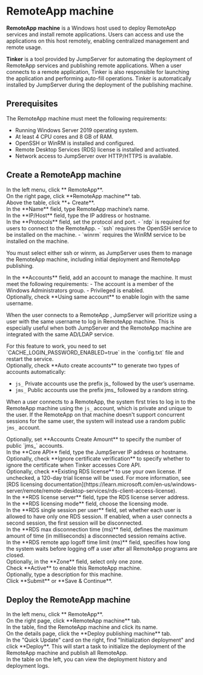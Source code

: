 # RemoteApp machine

**RemoteApp machine** is a Windows host used to deploy RemoteApp services and install remote applications. Users can access and use the applications on this host remotely, enabling centralized management and remote usage.

**Tinker** is a tool provided by JumpServer for automating the deployment of RemoteApp services and publishing remote applications.  When a user connects to a remote application, Tinker is also responsible for launching the application and performing auto-fill operations. Tinker is automatically installed by JumpServer during the deployment of the publishing machine.

## Prerequisites

The RemoteApp machine must meet the following requirements:

- Running Windows Server 2019 operating system.
- At least 4 CPU cores and 8 GB of RAM.
- OpenSSH or WinRM is installed and configured.
- Remote Desktop Services (RDS) license is installed and activated.
- Network access to JumpServer over HTTP/HTTPS is available.

## Create a RemoteApp machine

<Steps>
<div>
<Nav name="system-settings" />
</div>

<div>
In the left menu, click **<Icon name="Application" /> RemoteApp**.
</div>

<div>
On the right page, click **RemoteApp machine** tab.
</div>

<div>
Above the table, click **+ Create**.
</div>

<div>
In the **Name** field, type RemoteApp machine’s name.
</div>

<div>
In the **IP/Host** field, type the IP address or hostname.
</div>

<div>
In the **Protocols** field, set the protocol and port.
- `rdp` is required for users to connect to the RemoteApp.
- `ssh` requires the OpenSSH service to be installed on the machine.
- `winrm` requires the WinRM service to be installed on the machine.

You must select either ssh or winrm, as JumpServer uses them to manage the RemoteApp machine, including initial deployment and RemoteApp publishing.

</div>

<div>
In the **Accounts** field, add an account to manage the machine. It must meet the following requirements:
- The account is a member of the Windows Administrators group.
- Privileged is enabled.
</div>

<div>
Optionally, check **Using same account** to enable login with the same username. 

When the user connects to a RemoteApp , JumpServer will prioritize using a user with the same username to log in RemoteApp machine. This is especially useful when both JumpServer and the RemoteApp machine are integrated with the same AD/LDAP service.

<Alert type="important">
For this feature to work, you need to set `CACHE_LOGIN_PASSWORD_ENABLED=true` in the `config.txt` file and restart the service.
</Alert>

</div>

<div>
Optionally, check **Auto create accounts** to generate two types of accounts automatically:

- `js_`  Private accounts use the prefix js_ followed by the user’s username.
- `jms_` Public accounts use the prefix jms_ followed by a random string.

When a user connects to a RemoteApp, the system first tries to log in to the RemoteApp machine using the `js_` account, which is private and unique to the user.
If the RemoteApp on that machine doesn't support concurrent sessions for the same user, the system will instead use a random public `jms_` account.

</div>

<div>
Optionally, set **Accounts Create Amount** to specify the number of public `jms_` accounts.
</div>

<div>
In the **Core API** field, type the JumpServer IP address or hostname.
</div>

<div>
Optionally, check **Ignore certificate verification** to specify whether to ignore the certificate when Tinker accesses Core API.
</div>

<div>
Optionally, check **Existing RDS license** to use your own license. If unchecked, a 120-day trial license will be used. For more information, see [RDS licensing documentation](https://learn.microsoft.com/en-us/windows-server/remote/remote-desktop-services/rds-client-access-license).

<Steps stepLevel="2">
  <div>
  In the **RDS license server** field, type the RDS license server address.

  </div>

  <div>
  In the **RDS licensing mode** field, choose the licensing mode.
  </div>

  <div>
  In the **RDS single session per user** field, set whether each user is allowed to have only one RDS session. If enabled, when a user connects a second session, the first session will be disconnected.
  </div>

  <div>
  In the **RDS max disconnection time (ms)** field, defines the maximum amount of time (in milliseconds) a disconnected session remains active.
  </div>

  <div>
  In the **RDS remote app logoff time limit (ms)** field, specifies how long the system waits before logging off a user after all RemoteApp programs are closed.

  </div>
</Steps>
</div>

<div>
Optionally, in the **Zone** field, select only one zone.
</div>

<div>
Check **Active** to enable this RemoteApp machine.
</div>

<div>
Optionally, type a description for this machine.
</div>

<div>
Click **Submit** or **Save & Continue**.
</div>

</Steps>

## Deploy the RemoteApp machine

<Steps>

<div>
<Nav name="system-settings" />
</div>

<div>
In the left menu, click **<Icon name="Application" /> RemoteApp**.
</div>

<div>
On the right page, click **RemoteApp machine** tab.
</div>

<div>
In the table, find the RemoteApp machine and click its name.
</div>

<div>
On the details page, click the **Deploy publishing machine** tab.
</div>

<div>
In the "Quick Update" card on the right, find "Initialization deployment" and click **Deploy**. This will start a task to initialize the deployment of the RemoteApp machine and publish all RemoteApp.
</div>

<div>
In the table on the left, you can view the deployment history and deployment logs.
</div>

</Steps>

